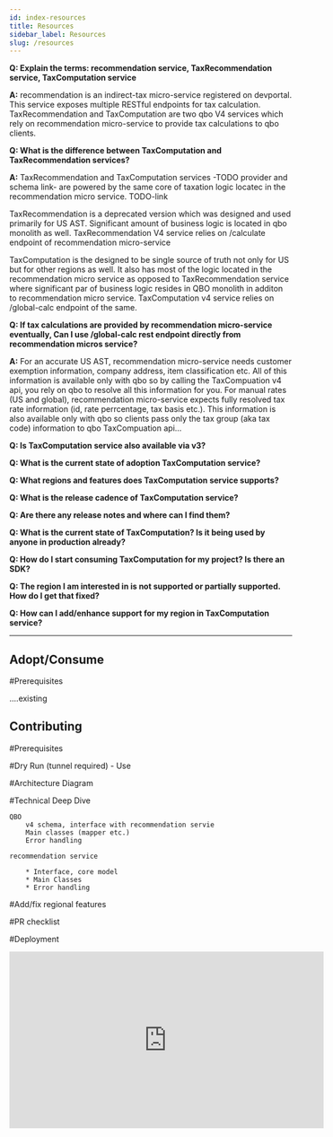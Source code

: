 ```yaml
---
id: index-resources
title: Resources
sidebar_label: Resources
slug: /resources
---
```


**Q: Explain the terms: recommendation service, TaxRecommendation service, TaxComputation service**

**A:** recommendation is an indirect-tax micro-service registered on devportal. This service exposes multiple RESTful endpoints for tax calculation.
TaxRecommendation and TaxComputation are two qbo V4 services which rely on recommendation micro-service to provide tax calculations to qbo clients.

**Q: What is the difference between TaxComputation and TaxRecommendation services?**

**A:** TaxRecommendation and TaxComputation services -TODO provider and schema link- are powered by the same core of taxation logic locatec in the recommendation micro service. TODO-link

TaxRecommendation is a deprecated version which was designed and used primarily for US AST. Significant amount of business logic is located in qbo monolith as well.
TaxRecommendation V4 service relies on /calculate endpoint of recommendation micro-service

TaxComputation is the designed to be single source of truth not only for US but for other regions as well. It also has most of the logic located in the recommendation micro service as opposed to TaxRecommendation service where significant par of business logic resides in QBO monolith in additon to recommendation micro service.
TaxComputation v4 service relies on /global-calc endpoint of the same.

**Q: If tax calculations are provided by recommendation micro-service eventually, Can I use /global-calc rest endpoint directly from recommendation micros service?**

**A:** For an accurate US AST, recommendation micro-service needs customer exemption information, company address, item classification etc. All of this information is available
only with qbo so by calling the TaxCompuation v4 api, you rely on qbo to resolve all this information for you.
For manual rates (US and global), recommendation micro-service expects fully resolved tax rate information (id, rate perrcentage, tax basis etc.).
This information is also available only with qbo so clients pass only the tax group (aka tax code) information to qbo TaxCompuation api...

**Q: Is TaxComputation service also available via v3?**


**Q: What is the current state of adoption TaxComputation service?**

**Q: What regions and features does TaxComputation service supports?**

**Q: What is the release cadence of TaxComputation service?**

**Q: Are there any release notes and where can I find them?**

**Q: What is the current state of TaxComputation? Is it being used by anyone in production already?**

**Q: How do I start consuming TaxComputation for my project? Is there an SDK?**

**Q: The region I am interested in is not supported or partially supported. How do I get that fixed?**

**Q: How can I add/enhance support for my region in TaxComputation service?**

-----------

## Adopt/Consume

#Prerequisites

....existing



## Contributing

#Prerequisites

#Dry Run (tunnel required) - Use

#Architecture Diagram

#Technical Deep Dive

    QBO
        v4 schema, interface with recommendation servie
        Main classes (mapper etc.)
        Error handling

    recommendation service

        * Interface, core model
        * Main Classes
        * Error handling


#Add/fix regional features

#PR checklist

#Deployment

<div class="text--center">
<iframe width="560" height="315" src="https://www.youtube.com/embed/qTN0GqF_Gq8" frameborder="0" allow="accelerometer; autoplay; clipboard-write; encrypted-media; gyroscope; picture-in-picture" allowfullscreen></iframe>
</div>